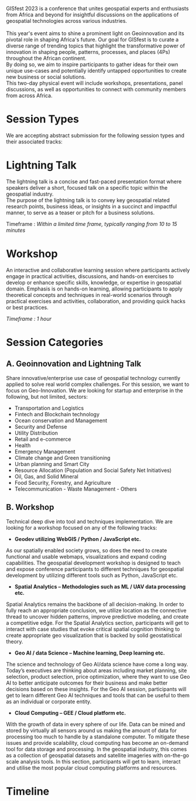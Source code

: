 GISfest 2023 is a conference that unites geospatial experts and enthusiasts from Africa and beyond for insightful discussions on the applications of geospatial technologies across various industries.<br></br>
This year's event aims to shine a prominent light on Geoinnovation and its
pivotal role in shaping Africa's future. Our goal for GISfest is to curate a diverse
range of trending topics that highlight the transformative power of innovation in
shaping people, patterns, processes, and places (4Ps) throughout the African continent.<br />By doing so, we aim to inspire participants to gather ideas for their own unique
use-cases and potentially identify untapped opportunities to create new business
or social solutions.<br />This two-day physical event will include workshops, presentations,
panel discussions, as well as opportunities to connect with community members from
across Africa.

# Session Types

We are accepting abstract submission for the following session types and their associated tracks:

# Lightning Talk

The lightning talk is a concise and fast-paced presentation format where
speakers deliver a short, focused talk on a specific topic within the
geospatial industry. <br />The purpose of the lightning talk is to convey key
geospatial related research points, business ideas, or insights in a succinct
and impactful manner, to serve as a teaser or pitch for a business solutions.

Timeframe : _Within a limited time frame, typically ranging from 10 to 15 minutes_

# Workshop

An interactive and collaborative learning session where participants actively engage in practical activities, discussions, and hands-on exercises to develop or enhance specific skills, knowledge, or expertise in geospatial domain. Emphasis is on hands-on learning, allowing participants to apply theoretical concepts and techniques in real-world scenarios through practical exercises and activities, collaboration, and providing quick hacks or best practices.

_Timeframe : 1 hour_

# Session Categories

## A. Geoinnovation and Lightning Talk

Share innovative/enterprise use case of geospatial technology currently applied to solve real world complex challenges. For this session, we want to focus on Geo-Innovation. We are looking for startup and enterprise in the following, but not limited, sectors:

- Transportation and Logistics
- Fintech and Blockchain technology
- Ocean conservation and Management
- Security and Defense
- Utility Distribution
- Retail and e-commerce
- Health
- Emergency Management
- Climate change and Green transitioning
- Urban planning and Smart City
- Resource Allocation (Population and Social Safety Net Initiatives)
- Oil, Gas, and Solid Mineral
- Food Security, Forestry, and Agriculture
- Telecommunication - Waste Management - Others

## B. Workshop

Technical deep dive into tool and techniques implementation. We are looking for a workshop focused on any of the following tracks:

- **Geodev utilizing WebGIS / Python / JavaScript etc.**

As our spatially enabled society grows, so does the need to create functional
and usable webmaps, visualizations and expand coding capabilities. The
geospatial development workshop is designed to teach and expose conference
participants to different techniques for geospatial development by utilizing
different tools such as Python, JavaScript etc.

- **Spatial Analytics – Methodologies such as ML / UAV data processing etc.**

Spatial Analytics remains the backbone of all decision-making. In order to
fully reach an appropriate conclusion, we utilize location as the connective
thread to uncover hidden patterns, improve predictive modeling, and create a
competitive edge. For the Spatial Analytics section, participants will get
to interact with case studies that evoke critical spatial cognition thinking
to create appropriate geo visualization that is backed by solid
geostatistical theory.

- **Geo AI / data Science – Machine learning, Deep learning etc.**

The science and technology of Geo AI/data science have come a long way.
Today’s executives are thinking about areas including market planning, site
selection, product selection, price optimization, where they want to use Geo
AI to better anticipate outcomes for their business and make better
decisions based on these insights. For the Geo AI session, participants will
get to learn different Geo AI techniques and tools that can be useful to
them as an individual or corporate entity.

- **Cloud Computing – GEE / Cloud platform etc.**

With the growth of data in every sphere of our life. Data can be mined and
stored by virtually all sensors around us making the amount of data for
processing too much to handle by a standalone computer. To mitigate these
issues and provide scalability, cloud computing has become an on-demand tool
for data storage and processing. In the geospatial industry, this comes as a
collection of geospatial datasets and satellite imageries with on-the-go
scale analysis tools. In this section, participants will get to learn,
interact and utilise the most popular cloud computing platforms and
resources.

# Timeline
